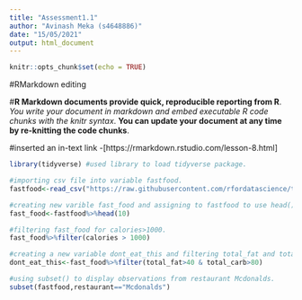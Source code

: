 ```yaml
---
title: "Assessment1.1"
author: "Avinash Meka (s4648886)"
date: "15/05/2021"
output: html_document
---
```


```r
knitr::opts_chunk$set(echo = TRUE)
```

#RMarkdown editing

#**R Markdown documents provide quick, reproducible reporting from R**. *You write your document in markdown and embed executable R code chunks with the knitr syntax*. **You can update your document at any time by re-knitting the code chunks**.

#inserted an in-text link
-[https://rmarkdown.rstudio.com/lesson-8.html] 


```r
library(tidyverse) #used library to load tidyverse package.

#importing csv file into variable fastfood.
fastfood<-read_csv("https://raw.githubusercontent.com/rfordatascience/tidytuesday/master/data/2018/2018-09-04/fastfood_calories.csv")

#creating new varible fast_food and assigning to fastfood to use head() and display first 10 observations.
fast_food<-fastfood%>%head(10)
```

```r

#filtering fast_food for calories>1000.
fast_food%>%filter(calories > 1000)

#creating a new variable dont_eat_this and filtering total_fat and total_carb.
dont_eat_this<-fast_food%>%filter(total_fat>40 & total_carb>80)
```

```r
#using subset() to display observations from restaurant Mcdonalds.
subset(fastfood,restaurant=="Mcdonalds")
```



